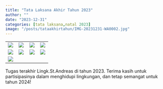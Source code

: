 ```yaml
---
title: "Tata Laksana Akhir Tahun 2023"
author: ""
date: "2023-12-31"
categories: [tata laksana,natal 2023]
image: "/posts/tataakhirtahun/IMG-20231231-WA0002.jpg"
---
```


+----------------------------------------------------+----------------------------------------------------+----------------------------------------------------+----------------------------------------------------+
|                                                    |                                                    |                                                    |                                                    |
+====================================================+====================================================+====================================================+====================================================+
| ![](/posts/tataakhirtahun/IMG-20231231-WA0001.jpg) | ![](/posts/tataakhirtahun/IMG-20231231-WA0007.jpg) | ![](/posts/tataakhirtahun/IMG-20231231-WA0008.jpg) | ![](/posts/tataakhirtahun/IMG-20231231-WA0009.jpg) |
+----------------------------------------------------+----------------------------------------------------+----------------------------------------------------+----------------------------------------------------+
| ![](/posts/tataakhirtahun/IMG-20231231-WA0010.jpg) | ![](/posts/tataakhirtahun/IMG-20231231-WA0011.jpg) | ![](/posts/tataakhirtahun/IMG-20231231-WA0012.jpg) | ![](/posts/tataakhirtahun/IMG-20231231-WA0013.jpg) |
+----------------------------------------------------+----------------------------------------------------+----------------------------------------------------+----------------------------------------------------+
| ![](/posts/tataakhirtahun/IMG-20231231-WA0014.jpg) |                                                    |                                                    |                                                    |
+----------------------------------------------------+----------------------------------------------------+----------------------------------------------------+----------------------------------------------------+

Tugas terakhir Lingk.St.Andreas di tahun 2023. Terima kasih untuk partisipasinya dalam menghidupi lingkungan, dan tetap semangat untuk tahun 2024!
